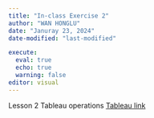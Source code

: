 ```yaml
---
title: "In-class Exercise 2"
author: "WAN HONGLU"
date: "Januray 23, 2024"
date-modified: "last-modified"

execute: 
  eval: true
  echo: true
  warning: false
editor: visual
---
```


Lesson 2 Tableau operations
[Tableau link](https://public.tableau.com/app/profile/honglu.wan/viz/In-class_Exercise02_17057348147550/Monthlysalesandprofitbyregion2016-2019?publish=yes)

